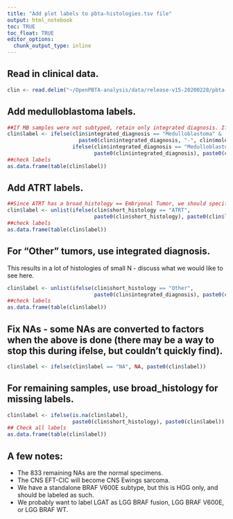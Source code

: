 ```yaml
---
title: "Add plot labels to pbta-histologies.tsv file"
output: html_notebook    
toc: TRUE
toc_float: TRUE
editor_options: 
  chunk_output_type: inline
---
```


## Read in clinical data.

```r
clin <- read.delim("~/OpenPBTA-analysis/data/release-v15-20200228/pbta-histologies.tsv", header = T, sep = "\t")
```

## Add medulloblastoma labels.

```r
##If MB samples were not subtyped, retain only integrated diagnosis. If subtyped, concat with subtype
clin$label <- ifelse(clin$integrated_diagnosis == "Medulloblastoma" & !is.na(clin$molecular_subtype),
                       paste0(clin$integrated_diagnosis, "-", clin$molecular_subtype), 
                     ifelse(clin$integrated_diagnosis == "Medulloblastoma" & is.na(clin$molecular_subtype),
                            paste0(clin$integrated_diagnosis), paste0(clin$molecular_subtype)))
##check labels
as.data.frame(table(clin$label))
```

## Add ATRT labels.

```r
##Since ATRT has a broad_histology == Embryonal Tumor, we should specify the disease type in the label
clin$label <- unlist(ifelse(clin$short_histology == "ATRT", 
                            paste0(clin$short_histology), paste0(clin$label)))
##check labels
as.data.frame(table(clin$label))
```

## For "Other" tumors, use integrated diagnosis.
This results in a lot of histologies of small N - discuss what we would like to see here.

```r
clin$label <- unlist(ifelse(clin$short_histology == "Other", 
                            paste0(clin$integrated_diagnosis), paste0(clin$label)))
##check labels
as.data.frame(table(clin$label))
```

## Fix NAs - some NAs are converted to factors when the above is done (there may be a way to stop this during ifelse, but couldn't quickly find).

```r
clin$label <- ifelse(clin$label == "NA", NA, paste0(clin$label))
```

## For remaining samples, use broad_histology for missing labels.

```r
clin$label <- ifelse(is.na(clin$label), 
                     paste0(clin$short_histology), paste0(clin$label))
## Check all labels
as.data.frame(table(clin$label))
```

## A few notes:
- The 833 remaining NAs are the normal specimens.
- The CNS EFT-CIC will become CNS Ewings sarcoma.
- We have a standalone BRAF V600E subtype, but this is HGG only, and should be labeled as such.
- We probably want to label LGAT as LGG BRAF fusion, LGG BRAF V600E, or LGG BRAF WT.

